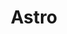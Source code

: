 ---
title: "Astro"
description: "An all-in-one web framework designed for speed."
notes: "I swapped to Astro from NextJS, which I swapped to from Ghost - to increase page speed, reduce bundle size, and make the site overall more environmentally friendly."
image: "astro-logo-dark.svg"
url: "https://astro.build/"
licence: "MIT"
licenceUrl: "https://choosealicense.com/licenses/mit/"
---